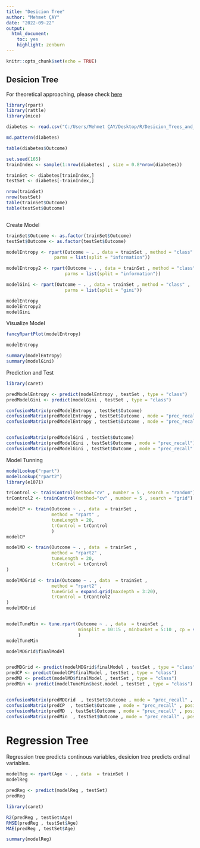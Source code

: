 ---
title: "Desicion Tree"
author: "Mehmet ÇAY"
date: "2022-09-22"
output: 
  html_document: 
    toc: yes
    highlight: zenburn
---

```{r setup, include=FALSE}
knitr::opts_chunk$set(echo = TRUE)
```

## Desicion Tree

For theoretical approaching, please check [here](https://www.javatpoint.com/machine-learning-decision-tree-classification-algorithm)

```{r}

library(rpart)
library(rattle)
library(mice)

diabetes <- read.csv("C:/Users/Mehmet ÇAY/Desktop/R/Desicion_Trees_and_Random_Forest/Desicion Tree/diabetes.csv")

md.pattern(diabetes)

table(diabetes$Outcome)

set.seed(165)
trainIndex <- sample(1:nrow(diabetes) , size = 0.8*nrow(diabetes))

trainSet <- diabetes[trainIndex,]
testSet <- diabetes[-trainIndex,]

nrow(trainSet)
nrow(testSet)
table(trainSet$Outcome)
table(testSet$Outcome)



```
Create Model
```{r}


trainSet$Outcome <- as.factor(trainSet$Outcome)
testSet$Outcome <- as.factor(testSet$Outcome)

modelEntropy <- rpart(Outcome ~ . , data = trainSet , method = "class" , 
                  parms = list(split = "information"))

modelEntropy2 <- rpart(Outcome ~ . , data = trainSet , method = "class" , 
                      parms = list(split = "information"))

modelGini <- rpart(Outcome ~ . , data = trainSet , method = "class" , 
                      parms = list(split = "gini"))

modelEntropy
modelEntropy2
modelGini

```
Visualize Model
```{r}

fancyRpartPlot(modelEntropy)

modelEntropy

summary(modelEntropy)
summary(modelGini)

```
Prediction and Test
```{r}
library(caret)

predModelEntropy <- predict(modelEntropy , testSet , type = "class")
predModelGini <- predict(modelGini , testSet , type = "class")

confusionMatrix(predModelEntropy , testSet$Outcome)
confusionMatrix(predModelEntropy , testSet$Outcome , mode = "prec_recall")
confusionMatrix(predModelEntropy , testSet$Outcome , mode = "prec_recall" , positive = "1")


confusionMatrix(predModelGini , testSet$Outcome)
confusionMatrix(predModelGini , testSet$Outcome , mode = "prec_recall")
confusionMatrix(predModelGini , testSet$Outcome , mode = "prec_recall" , positive = "1")

```
Model Tunning

```{r}

modelLookup("rpart")
modelLookup("rpart2")
library(e1071)

trControl <- trainControl(method="cv" , number = 5 , search = "random")
trControl2 <- trainControl(method="cv" , number = 5 , search = "grid")

modelCP <- train(Outcome ~ . , data  = trainSet ,
                 method = "rpart" ,
                 tuneLength = 20,
                 trControl = trControl
                 )
modelCP

modelMD <- train(Outcome ~ . , data  = trainSet ,
                 method = "rpart2" ,
                 tuneLength = 20,
                 trControl = trControl
)

modelMDGrid <- train(Outcome ~ . , data  = trainSet ,
                 method = "rpart2" ,
                 tuneGrid = expand.grid(maxdepth = 3:20),
                 trControl = trControl2
)
modelMDGrid


modelTuneMin <- tune.rpart(Outcome ~ . , data  = trainSet ,
                           minsplit = 10:15 , minbucket = 5:10 , cp = seq(0.0 , 0.2 , by = 0.01)
                           )
modelTuneMin

modelMDGrid$finalModel


predMDGrid <- predict(modelMDGrid$finalModel , testSet , type = "class")
predCP <- predict(modelCP$finalModel , testSet , type = "class")
predMD <- predict(modelMD$finalModel , testSet , type = "class")
predMin <- predict(modelTuneMin$best.model , testSet , type = "class")


confusionMatrix(predMDGrid  , testSet$Outcome , mode = "prec_recall" , positive = "1")
confusionMatrix(predCP  , testSet$Outcome , mode = "prec_recall" , positive = "1")
confusionMatrix(predMD  , testSet$Outcome , mode = "prec_recall" , positive = "1")
confusionMatrix(predMin  , testSet$Outcome , mode = "prec_recall" , positive = "1")

```

# Regression Tree

Regression tree predicts continous variables, desicion tree predicts ordinal variables.

```{r}
modelReg <- rpart(Age ~ . , data  = trainSet )
modelReg

predReg <- predict(modelReg , testSet)
predReg

library(caret)

R2(predReg , testSet$Age)
RMSE(predReg , testSet$Age)
MAE(predReg , testSet$Age)

summary(modelReg)
```

